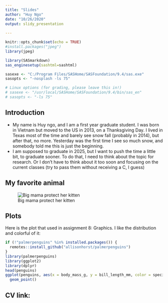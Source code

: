 ```yaml
---
title: "Slides"
author: "Huy Ngo"
date: "10/26/2020"
output: slidy_presentation
 
---
```


```r
knitr::opts_chunk$set(echo = TRUE)
#install.packages("jpeg")
library(jpeg)
```

```r

library(SASmarkdown)
sas_enginesetup(sashtml=sashtml)

sasexe <- "C:/Program Files/SASHome/SASFoundation/9.4/sas.exe"
sasopts <- "-nosplash -ls 75"

# Linux options (for grading, please leave this in!)
# sasexe <- "/usr/local/SASHome/SASFoundation/9.4/bin/sas_en"
# sasopts <- "-ls 75"
```

## Introduction 

- My name is Huy ngo, and I am a first year graduate student. I was born in Vietnam but moved to the US in 2013, on a Thanksgiving Day. I lived in Texas most of the time and barely see snow fall (probably in 2014), but after that, no more. Yesterday was the first time I see so much snow, and somebody told me this is just the beginning.
- I am supposed to graduate in 2025, but I want to push the time a little bit, to graduate sooner. To do that, I need to think about the topic for research. Or I don't have to think about it too soon and focusing on the current classes (try to pass them without receiving a C, I guess)

## My favorite animal

![Big mama protect her kitten](momma cat.jpg) 

## Plots

Here is the plot that used in assignment 8: Graphics. I like the distribution and colorful of it:

```r
if (!"palmerpenguins" %in% installed.packages()) {
  remotes::install_github("allisonhorst/palmerpenguins")
}
library(palmerpenguins)
library(ggplot2)
library(dplyr)
head(penguins)
ggplot(penguins, aes(x = body_mass_g, y = bill_length_mm, color = species)) + 
  geom_point()
```



## CV link:
